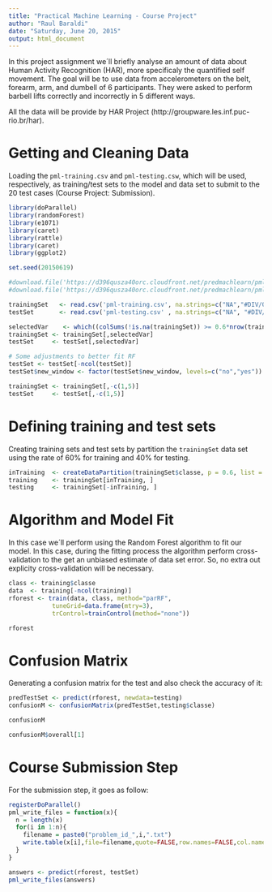 ```yaml
---
title: "Practical Machine Learning - Course Project"
author: "Raul Baraldi"
date: "Saturday, June 20, 2015"
output: html_document
---
```


In this project assignment we´ll briefly analyse an amount of data about Human Activity Recognition (HAR), more specificaly the  quantified self movement. The goal will be to use data from accelerometers on the belt, forearm, arm, and dumbell of 6 participants. They were asked to perform barbell lifts correctly and incorrectly in 5 different ways.

All the data will be provide by HAR Project (http://groupware.les.inf.puc-rio.br/har).

# Getting and Cleaning Data

Loading the `pml-training.csv` and `pml-testing.csw`, which will be used, respectively, as training/test sets to the model and data set to submit to the 20 test cases (Course Project: Submission).  

```r
library(doParallel)
library(randomForest)
library(e1071)
library(caret)
library(rattle)
library(caret)
library(ggplot2)

set.seed(20150619)

#download.file('https://d396qusza40orc.cloudfront.net/predmachlearn/pml-training.csv', 'pml-training.csv')
#download.file('https://d396qusza40orc.cloudfront.net/predmachlearn/pml-testing.csv','pml-testing.csv' )

trainingSet   <- read.csv('pml-training.csv', na.strings=c("NA","#DIV/0!", ""))
testSet       <- read.csv('pml-testing.csv' , na.strings=c("NA", "#DIV/0!", ""))

selectedVar    <- which((colSums(!is.na(trainingSet)) >= 0.6*nrow(trainingSet)))
trainingSet <- trainingSet[,selectedVar]
testSet     <- testSet[,selectedVar]

# Some adjustments to better fit RF
testSet <- testSet[-ncol(testSet)]
testSet$new_window <- factor(testSet$new_window, levels=c("no","yes"))

trainingSet <- trainingSet[,-c(1,5)]
testSet     <- testSet[,-c(1,5)]
```

# Defining training and test sets

Creating training sets and test sets by partition the `trainingSet` data set using the rate of 60% for training and 40% for testing.

```r
inTraining  <- createDataPartition(trainingSet$classe, p = 0.6, list = FALSE)
training    <- trainingSet[inTraining, ]
testing     <- trainingSet[-inTraining, ]
```

# Algorithm and Model Fit

In this case we´ll perform using the Random Forest algorithm to fit our model. In this case, during the fitting process the algorithm perform cross-validation to the get an unbiased estimate of data set error. So, no extra out explicity cross-validation will be necessary.

```r
class <- training$classe
data  <- training[-ncol(training)]
rforest <- train(data, class, method="parRF", 
            tuneGrid=data.frame(mtry=3), 
            trControl=trainControl(method="none"))
```


```r
rforest
```

# Confusion Matrix

Generating a confusion matrix for the test and also check the accuracy of it:

```r
predTestSet <- predict(rforest, newdata=testing)
confusionM <- confusionMatrix(predTestSet,testing$classe)

confusionM

confusionM$overall[1]
```

# Course Submission Step

For the submission step, it goes as follow:

```r
registerDoParallel()
pml_write_files = function(x){
  n = length(x)
  for(i in 1:n){
    filename = paste0("problem_id_",i,".txt")
    write.table(x[i],file=filename,quote=FALSE,row.names=FALSE,col.names=FALSE)
  }
}

answers <- predict(rforest, testSet)
pml_write_files(answers)
```
